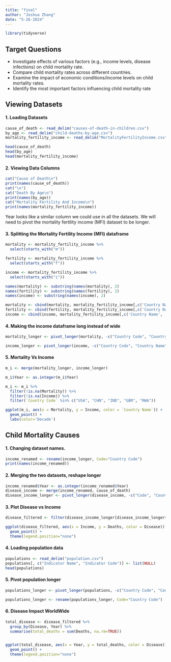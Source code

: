 ---
title: "final"
author: "Joshua Zhang"
date: "5-26-2024"
---

```{r}
library(tidyverse)
```

## Target Questions
- Investigate effects of various factors (e.g., income levels, disease infections) on child mortality rate.
- Compare child mortality rates across different countries.
- Examine the impact of economic conditions/income levels on child mortality rates.
- Identify the most important factors influencing child mortality rate




## Viewing Datasets

#### 1. Loading Datasets
```{r}
cause_of_death <- read_delim("causes-of-death-in-children.csv")
by_age <- read_delim("child-deaths-by-age.csv")
mortality_fertility_income <- read_delim("MortalityFertilityIncome.csv")

head(cause_of_death)
head(by_age)
head(mortality_fertility_income)
```

#### 2. Viewing Data Columns
```{r}
cat("Cause of Death\n")
print(names(cause_of_death))
cat("\n")
cat("Death By Age\n")
print(names(by_age))
cat("Mortality Fertility And Income\n")
print(names(mortality_fertility_income))
```
Year looks like a similar column we could use in all the datasets. We will need to pivot the mortality fertility income (MFI) dataset to be longer.


#### 3. Splitting the Mortality Fertility Income (MFI) dataframe
```{r}
mortality <- mortality_fertility_income %>%
  select(starts_with("m"))

fertility <- mortality_fertility_income %>%
  select(starts_with("f"))

income <- mortality_fertility_income %>%
  select(starts_with("i"))

names(mortality) <- substring(names(mortality), 2)
names(fertility) <- substring(names(fertility), 2)
names(income) <- substring(names(income), 2)

mortality <- cbind(mortality, mortality_fertility_income[,c('Country Name', 'Country Code', 'Region')])
fertility <- cbind(fertility, mortality_fertility_income[,c('Country Name', 'Country Code', 'Region')])
income <- cbind(income, mortality_fertility_income[,c('Country Name', 'Country Code', 'Region')])
```

#### 4. Making the income dataframe long instead of wide
```{r}
mortality_longer <- pivot_longer(mortality, -c("Country Code", "Country Name", "Region"), names_to="Year", values_to="Mortality")

income_longer <- pivot_longer(income, -c("Country Code", "Country Name", "Region"), names_to="Year", values_to="Income")
```



#### 5. Mortality Vs Income

```{r}
m_i <- merge(mortality_longer, income_longer)

m_i$Year <- as.integer(m_i$Year)

m_i <- m_i %>%
  filter(!is.na(Mortality)) %>%
  filter(!is.na(Income)) %>%
  filter(`Country Code` %in% c("USA", "CHN", "IND", "GBR", "RWA"))

ggplot(m_i, aes(x = Mortality, y = Income, color = `Country Name`)) +
  geom_point() +
  labs(color='Decade') 

```


## Child Mortality Causes

#### 1. Changing dataset names.
```{r}
income_renamed <- rename(income_longer, Code="Country Code")
print(names(income_renamed))
```

#### 2. Merging the two datasets, reshape longer
```{r}
income_renamed$Year <- as.integer(income_renamed$Year)
disease_income <- merge(income_renamed, cause_of_death)
disease_income_longer <- pivot_longer(disease_income, -c("Code", "Country Name", "Region", "Income", "Entity", "Year"), names_to="Disease", values_to="Deaths")
```

#### 3. Plot Disease vs Income
```{r}
disease_filtered <- filter(disease_income_longer[disease_income_longer$Code == "AFG", ])

ggplot(disease_filtered, aes(x = Income, y = Deaths, color = Disease)) +
  geom_point() +
  theme(legend.position="none")
```


#### 4. Loading population data
```{r}
populations <- read_delim("population.csv")
populations[, c("Indicator Name", "Indicator Code")] <- list(NULL)
head(populations)
```

#### 5. Pivot population longer
```{r}
populations_longer <- pivot_longer(populations, -c("Country Code", "Country Name"), names_to="Year", values_to="Population")

populations_longer <- rename(populations_longer, Code="Country Code")
```


#### 6. Disease Impact WorldWide
```{r}
total_disease <- disease_filtered %>% 
  group_by(Disease, Year) %>%
  summarise(total_deaths = sum(Deaths, na.rm=TRUE))


ggplot(total_disease, aes(x = Year, y = total_deaths, color = Disease)) +
  geom_point() +
  theme(legend.position="none")
```

